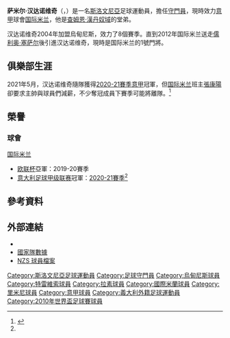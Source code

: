 {{noteta
|G1=意甲
|G2=足球
|G3=uefa
|T=zh-hans:萨米尔·汉达诺维奇;zh-hk:薩米爾·漢丹洛域;zh-tw:薩米爾·漢達諾維奇;
|1=zh-hans:汉达诺维奇;zh-hk:漢丹洛域;zh-tw:漢達諾維奇;
|2=zh-hans:儒利奥·塞萨尔;zh-hk:祖利奧·施薩;zh-tw:尤利奧·賽薩爾;
|3=zh-hans:雅斯明;zh-hk:查姆恩;zh-tw:雅斯明;
}}
{{Infobox Football biography
|          playername = 萨米尔·汉达诺维奇<br />''Samir Handanovič''
| image               = Samir Handanović Slovenia.jpg
| image_size          = 240
| fullname            = Samir Handanovič<ref name="FIFA World Cup South Africa 2010: List of Players">{{Cite news
| title = FIFA World Cup South Africa 2010: List of Players
| url = http://www.fifa.com/mm/document/tournament/competition/01/22/85/78/fwc_2010_squadlists.pdf
| publisher = FIFA
| format = PDF
| page = 27
| date = 4 June 2010
| accessdate = 16 April 2014
| archive-date = 2017-12-01
| archive-url = https://web.archive.org/web/20171201033016/http://www.fifa.com/mm/document/tournament/competition/01/22/85/78/fwc_2010_squadlists.pdf
| dead-url = no
}}</ref>
| birth_date          = {{birth date and age|df=yes|1984|7|14}}
| birth_place         = {{flagicon|SFR Yugoslavia}} [[南斯拉夫社会主义联邦共和国|南斯拉夫]][[盧布爾雅那|盧布爾雅那]]
| height              = {{height|m=1.93}}<ref>{{cite news|url=http://www.inter.it/en/squadra/G0898|title=Samir Handanović|publisher=inter.it|date=23 December 2015|accessdate=23 December 2015}}</ref>
|            position = [[守門員|守門員]]
|         currentclub = [[国际米兰足球俱乐部|国际米兰]]
|          clubnumber = 1
| youthyears1         = 2002–2003
| youthclubs1         = [[多姆扎勒足球俱樂部|多姆扎勒]]
| years1              = 2003–2004
| clubs1              = [[多姆扎勒足球俱樂部|多姆扎勒]]
| caps1               = 7
| goals1              = 0
| years2              = 2003–2004
| clubs2              = → {{tsl|en|NK Zagorje||扎戈列}}
| caps2               = 11
| goals2              = 0
| years3              = 2004–2012
| clubs3              = [[乌迪内斯足球俱乐部|乌迪内斯]]
| caps3               = 182
| goals3              = 0
| years4              = 2005–2006
| clubs4              = → [[特雷维索足球俱乐部|特雷维索]]
| caps4               = 3
| goals4              = 0
| years5              = 2006
| clubs5              = → [[拉素體育會|拉素]]
| caps5               = 1
| goals5              = 0
| years6              = 2006–2007
| clubs6              = → {{tsl|en|Rimini Calcio F.C.|里米尼}}
| caps6               = 39
| goals6              = 0
| years7              = 2012–
| clubs7              = [[国际米兰足球俱乐部|国际米兰]]
| caps7               = 327
| goals7              = 0
| nationalyears1      = 2001
| nationalteam1       = 斯洛文尼亞U17
| nationalcaps1      = 3
| nationalgoals1     = 0
| nationalyears2      = 2003–2004
| nationalteam2      = 斯洛文尼亞U20
| nationalcaps2       = 4
| nationalgoals2      = 0
| nationalyears3      = 2003–2006
| nationalteam3       = [[斯洛文尼亞21歲以下國家足球隊|斯洛文尼亞U21]]
| nationalcaps3       = 8
| nationalgoals3      = 0
| nationalyears4      = 2004–2015
| nationalteam4       = [[斯洛文尼亞國家足球隊|斯洛文尼亞]]
| nationalcaps4       = 81
| nationalgoals4      = 0
|            pcupdate = 2021年5月8日
|            ntupdate = 
}}
'''萨米尔·汉达诺维奇'''（{{lang-sl|'''Samir Handanovič'''}}，{{bd|1984年|7月14日|catidx=Handanovic, Samir}}）是一名[[斯洛文尼亞|斯洛文尼亞]]足球運動員，擔任[[守門員|守門員]]，現時效力[[意甲|意甲]]球會[[国际米兰足球俱乐部|国际米兰]]，他是[[查姆恩·漢丹奴域|查姆恩·漢丹奴域]]的堂弟。

汉达诺维奇2004年加盟烏甸尼斯，效力了8個賽季。直到2012年国际米兰送走[[儒利奥·塞萨尔|儒利奥·塞萨尔]]後引進汉达诺维奇，現時是国际米兰的1號門將。

== 俱樂部生涯 ==
2021年5月，汉达诺维奇隨隊獲得[[2020年至2021年意大利足球甲级联赛|2020-21賽季]][[意甲|意甲]]冠軍，但[[国际米兰足球俱乐部|国际米兰]]班主[[張康陽|張康陽]]卻要求主帥與球員們減薪，不少奪冠成員下賽季可能將離隊。<ref name="冠軍">{{cite news|url=https://news.mingpao.com/pns/%E9%AB%94%E8%82%B2/article/20210510/s00015/1620584211941/%E5%9C%8B%E9%9A%9B%E7%B1%B3%E8%98%AD%E5%B0%87%E5%B8%A5%E5%82%B3%E6%8B%92%E6%B8%9B%E8%96%AA%E6%81%90%E6%98%9F%E6%95%A3|title=國際米蘭將帥傳拒減薪恐星散|date=2021-05-10|accessdate=2021-05-12|work=明報|language=zh-hk}}</ref>

== 榮譽 ==
=== 球會 ===
;{{flagicon|ITA}} [[国际米兰足球俱乐部|国际米兰]]
*[[欧足联欧洲联赛|欧联杯]]亞軍：2019-20賽季
*[[意大利足球甲级联赛|意大利足球甲级联赛]]冠軍：[[2020年至2021年意大利足球甲级联赛|2020-21賽季]]<ref name="冠軍"/>

== 參考資料 == 
{{reflist}}

== 外部連結 ==
*{{Soccerway}}
*[http://www.ofsajd.com/cgi-bin/Ofsajd?content=dokumenti&id=350&frame=content 國家隊數據]
*[http://www.football.si/index.php?pgi=16&show_portret=22775&l=2  NZS 球員檔案]{{dead link|date=2018年4月 |bot=InternetArchiveBot |fix-attempted=yes }}

{{2010年世界盃足球賽斯洛文尼亞參賽名單}}
{{國際米蘭球員名單}}

{{DEFAULTSORT:Handanovic, Samir}}
[[Category:斯洛文尼亞足球運動員|Category:斯洛文尼亞足球運動員]]
[[Category:足球守門員|Category:足球守門員]]
[[Category:烏甸尼斯球員|Category:烏甸尼斯球員]]
[[Category:特雷維索球員|Category:特雷維索球員]]
[[Category:拉素球員|Category:拉素球員]]
[[Category:國際米蘭球員|Category:國際米蘭球員]]
[[Category:里米尼球員|Category:里米尼球員]]
[[Category:意甲球員|Category:意甲球員]]
[[Category:義大利外籍足球運動員|Category:義大利外籍足球運動員]]
[[Category:2010年世界盃足球賽球員|Category:2010年世界盃足球賽球員]]